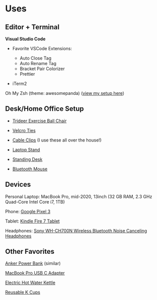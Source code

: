 
# Uses

## Editor + Terminal

**Visual Studio Code**

- Favorite VSCode Extensions:

  - Auto Close Tag
  - Auto Rename Tag
  - Bracket Pair Colorizer
  - Prettier

- iTerm2

Oh My Zsh (theme: awesomepanda) ([view my setup here](https://gist.github.com/klgh/703cf7b383065d9f92b2bda19d948eb8#file-zshrc_personal))

## Desk/Home Office Setup

- [Trideer Exercise Ball Chair](https://amzn.to/2FyBilo)

- [Velcro Ties](https://amzn.to/2ScUdYZ)

- [Cable Clips](https://amzn.to/36W2XIe) (I use these all over the house!)

- [Laptop Stand](https://amzn.to/3mtC0V0)

- [Standing Desk](https://amzn.to/2Vw6n1j)

- [Bluetooth Mouse](https://amzn.to/2KXxhwV)

## Devices

Personal Laptop: MacBook Pro, mid-2020, 13inch (32 GB RAM, 2.3 GHz Quad-Core Intel Core i7, 1TB)

Phone: [Google Pixel 3](https://store.google.com/us/product/pixel_3)

Tablet: [Kindle Fire 7 Tablet](https://amzn.to/2UkfItx)

Headphones: [Sony WH-CH700N Wireless Bluetooth Noise Canceling Headphones](https://amzn.to/2tv1HhS)

## Other Favorites

[Anker Power Bank](https://amzn.to/3qlAYgb) (similar)

[MacBook Pro USB C Adapter](https://amzn.to/2L1oOsJ)

[Electric Hot Water Kettle](https://amzn.to/3qg6Suq)

[Reusable K Cups](https://amzn.to/3ohRYSJ)

